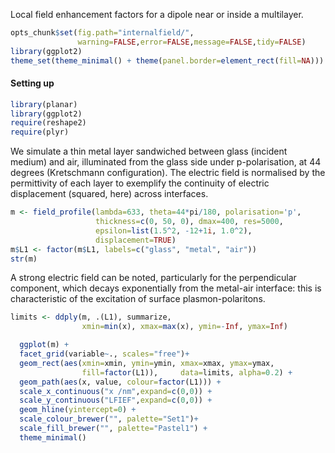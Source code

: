 Local field enhancement factors for a dipole near or inside a multilayer.

```r
opts_chunk$set(fig.path="internalfield/",
               warning=FALSE,error=FALSE,message=FALSE,tidy=FALSE)
library(ggplot2)
theme_set(theme_minimal() + theme(panel.border=element_rect(fill=NA)))
```

#### Setting up

```r
library(planar)
library(ggplot2)
require(reshape2)
require(plyr)
```
We simulate a thin metal layer sandwiched between glass (incident medium) and air, illuminated from the glass side under p-polarisation, at 44 degrees (Kretschmann configuration). The electric field is normalised by the permittivity of each layer to exemplify the continuity of electric displacement (squared, here) across interfaces.

```r
m <- field_profile(lambda=633, theta=44*pi/180, polarisation='p',
                   thickness=c(0, 50, 0), dmax=400, res=5000,
                   epsilon=list(1.5^2, -12+1i, 1.0^2), 
                   displacement=TRUE)
m$L1 <- factor(m$L1, labels=c("glass", "metal", "air"))
str(m)
```
A strong electric field can be noted, particularly for the perpendicular component, which decays exponentially from the metal-air interface: this is characteristic of the excitation of surface plasmon-polaritons.
```r

limits <- ddply(m, .(L1), summarize, 
                xmin=min(x), xmax=max(x), ymin=-Inf, ymax=Inf)

  ggplot(m) +
  facet_grid(variable~., scales="free")+
  geom_rect(aes(xmin=xmin, ymin=ymin, xmax=xmax, ymax=ymax, 
                fill=factor(L1)),     data=limits, alpha=0.2) +
  geom_path(aes(x, value, colour=factor(L1))) +
  scale_x_continuous("x /nm",expand=c(0,0)) +
  scale_y_continuous("LFIEF",expand=c(0,0)) +
  geom_hline(yintercept=0) +
  scale_colour_brewer("", palette="Set1")+
  scale_fill_brewer("", palette="Pastel1") +
  theme_minimal()

```
